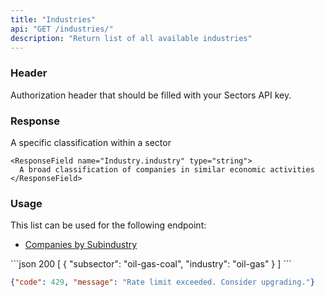 ```yaml
---
title: "Industries"
api: "GET /industries/"
description: "Return list of all available industries"
---
```


### Header

<ParamField header="Authorization" type="string" required>
  Authorization header that should be filled with your Sectors API key.
</ParamField>

### Response

<ResponseField name="payload" type="Industry[]">
  <Expandable title="properties">
    <ResponseField name="Industry.subsector" type="string">
      A specific classification within a sector
    </ResponseField>

    <ResponseField name="Industry.industry" type="string">
      A broad classification of companies in similar economic activities
    </ResponseField>
  </Expandable>
</ResponseField>

### Usage

This list can be used for the following endpoint:

- [Companies by Subindustry](./companies-subindustry)

<ResponseExample>
```json 200
[
  {
    "subsector": "oil-gas-coal",
    "industry": "oil-gas"
  }
]
```

```json 429
{"code": 429, "message": "Rate limit exceeded. Consider upgrading."}
```
</ResponseExample>